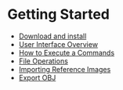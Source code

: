 # Getting Started

  - [Download and install](./start/download-and-install)
  - [User Interface Overview](./start/user-interface-overview)
  - [How to Execute a Commands](./start/how-to-execute-a-commands)
  - [File Operations](./start/file-operations)
  - [Importing Reference Images](./start/importing-reference-images)
  - [Export OBJ](./start/export-obj)

